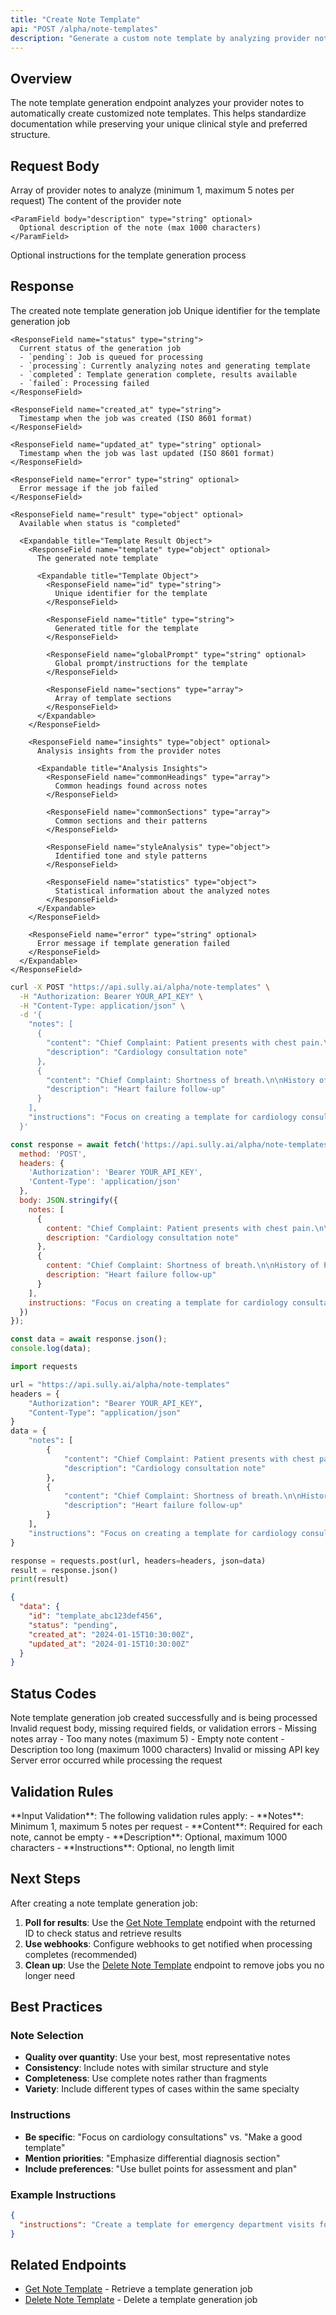 ```yaml
---
title: "Create Note Template"
api: "POST /alpha/note-templates"
description: "Generate a custom note template by analyzing provider notes to identify common patterns and structures."
---
```


## Overview

The note template generation endpoint analyzes your provider notes to automatically create customized note templates. This helps standardize documentation while preserving your unique clinical style and preferred structure.

## Request Body

<ParamField body="notes" type="array" required>
  Array of provider notes to analyze (minimum 1, maximum 5 notes per request)
  
  <Expandable title="Provider Note Object">
    <ParamField body="content" type="string" required>
      The content of the provider note
    </ParamField>
    
    <ParamField body="description" type="string" optional>
      Optional description of the note (max 1000 characters)
    </ParamField>
  </Expandable>
</ParamField>

<ParamField body="instructions" type="string" optional>
  Optional instructions for the template generation process
</ParamField>

## Response

<ResponseField name="data" type="object">
  The created note template generation job
  
  <Expandable title="Note Template Job Object">
    <ResponseField name="id" type="string">
      Unique identifier for the template generation job
    </ResponseField>
    
    <ResponseField name="status" type="string">
      Current status of the generation job
      - `pending`: Job is queued for processing
      - `processing`: Currently analyzing notes and generating template
      - `completed`: Template generation complete, results available
      - `failed`: Processing failed
    </ResponseField>
    
    <ResponseField name="created_at" type="string">
      Timestamp when the job was created (ISO 8601 format)
    </ResponseField>
    
    <ResponseField name="updated_at" type="string" optional>
      Timestamp when the job was last updated (ISO 8601 format)
    </ResponseField>
    
    <ResponseField name="error" type="string" optional>
      Error message if the job failed
    </ResponseField>
    
    <ResponseField name="result" type="object" optional>
      Available when status is "completed"
      
      <Expandable title="Template Result Object">
        <ResponseField name="template" type="object" optional>
          The generated note template
          
          <Expandable title="Template Object">
            <ResponseField name="id" type="string">
              Unique identifier for the template
            </ResponseField>
            
            <ResponseField name="title" type="string">
              Generated title for the template
            </ResponseField>
            
            <ResponseField name="globalPrompt" type="string" optional>
              Global prompt/instructions for the template
            </ResponseField>
            
            <ResponseField name="sections" type="array">
              Array of template sections
            </ResponseField>
          </Expandable>
        </ResponseField>
        
        <ResponseField name="insights" type="object" optional>
          Analysis insights from the provider notes
          
          <Expandable title="Analysis Insights">
            <ResponseField name="commonHeadings" type="array">
              Common headings found across notes
            </ResponseField>
            
            <ResponseField name="commonSections" type="array">
              Common sections and their patterns
            </ResponseField>
            
            <ResponseField name="styleAnalysis" type="object">
              Identified tone and style patterns
            </ResponseField>
            
            <ResponseField name="statistics" type="object">
              Statistical information about the analyzed notes
            </ResponseField>
          </Expandable>
        </ResponseField>
        
        <ResponseField name="error" type="string" optional>
          Error message if template generation failed
        </ResponseField>
      </Expandable>
    </ResponseField>
  </Expandable>
</ResponseField>

<RequestExample>

```bash cURL
curl -X POST "https://api.sully.ai/alpha/note-templates" \
  -H "Authorization: Bearer YOUR_API_KEY" \
  -H "Content-Type: application/json" \
  -d '{
    "notes": [
      {
        "content": "Chief Complaint: Patient presents with chest pain.\n\nHistory of Present Illness: 45-year-old male with acute onset chest pain, radiating to left arm. Pain started 2 hours ago while at rest.\n\nPhysical Exam: Vital signs stable. Heart rate 88 bpm, BP 140/90.\n\nAssessment: Possible acute coronary syndrome.\n\nPlan: ECG, troponin levels, cardiology consult.",
        "description": "Cardiology consultation note"
      },
      {
        "content": "Chief Complaint: Shortness of breath.\n\nHistory of Present Illness: 67-year-old female with progressive dyspnea over 3 days. No chest pain.\n\nPhysical Exam: Crackles bilateral lower lobes. JVD present.\n\nAssessment: Congestive heart failure exacerbation.\n\nPlan: Chest X-ray, BNP, diuretics, follow-up in 48 hours.",
        "description": "Heart failure follow-up"
      }
    ],
    "instructions": "Focus on creating a template for cardiology consultations with emphasis on systematic assessment."
  }'
```

```javascript JavaScript
const response = await fetch('https://api.sully.ai/alpha/note-templates', {
  method: 'POST',
  headers: {
    'Authorization': 'Bearer YOUR_API_KEY',
    'Content-Type': 'application/json'
  },
  body: JSON.stringify({
    notes: [
      {
        content: "Chief Complaint: Patient presents with chest pain.\n\nHistory of Present Illness: 45-year-old male with acute onset chest pain, radiating to left arm. Pain started 2 hours ago while at rest.\n\nPhysical Exam: Vital signs stable. Heart rate 88 bpm, BP 140/90.\n\nAssessment: Possible acute coronary syndrome.\n\nPlan: ECG, troponin levels, cardiology consult.",
        description: "Cardiology consultation note"
      },
      {
        content: "Chief Complaint: Shortness of breath.\n\nHistory of Present Illness: 67-year-old female with progressive dyspnea over 3 days. No chest pain.\n\nPhysical Exam: Crackles bilateral lower lobes. JVD present.\n\nAssessment: Congestive heart failure exacerbation.\n\nPlan: Chest X-ray, BNP, diuretics, follow-up in 48 hours.",
        description: "Heart failure follow-up"
      }
    ],
    instructions: "Focus on creating a template for cardiology consultations with emphasis on systematic assessment."
  })
});

const data = await response.json();
console.log(data);
```

```python Python
import requests

url = "https://api.sully.ai/alpha/note-templates"
headers = {
    "Authorization": "Bearer YOUR_API_KEY",
    "Content-Type": "application/json"
}
data = {
    "notes": [
        {
            "content": "Chief Complaint: Patient presents with chest pain.\n\nHistory of Present Illness: 45-year-old male with acute onset chest pain, radiating to left arm. Pain started 2 hours ago while at rest.\n\nPhysical Exam: Vital signs stable. Heart rate 88 bpm, BP 140/90.\n\nAssessment: Possible acute coronary syndrome.\n\nPlan: ECG, troponin levels, cardiology consult.",
            "description": "Cardiology consultation note"
        },
        {
            "content": "Chief Complaint: Shortness of breath.\n\nHistory of Present Illness: 67-year-old female with progressive dyspnea over 3 days. No chest pain.\n\nPhysical Exam: Crackles bilateral lower lobes. JVD present.\n\nAssessment: Congestive heart failure exacerbation.\n\nPlan: Chest X-ray, BNP, diuretics, follow-up in 48 hours.",
            "description": "Heart failure follow-up"
        }
    ],
    "instructions": "Focus on creating a template for cardiology consultations with emphasis on systematic assessment."
}

response = requests.post(url, headers=headers, json=data)
result = response.json()
print(result)
```

</RequestExample>

<ResponseExample>

```json 202 Accepted
{
  "data": {
    "id": "template_abc123def456",
    "status": "pending",
    "created_at": "2024-01-15T10:30:00Z",
    "updated_at": "2024-01-15T10:30:00Z"
  }
}
```

</ResponseExample>

## Status Codes

<ResponseField name="202" type="Accepted">
  Note template generation job created successfully and is being processed
</ResponseField>

<ResponseField name="400" type="Bad Request">
  Invalid request body, missing required fields, or validation errors
  - Missing notes array
  - Too many notes (maximum 5)
  - Empty note content
  - Description too long (maximum 1000 characters)
</ResponseField>

<ResponseField name="401" type="Unauthorized">
  Invalid or missing API key
</ResponseField>

<ResponseField name="500" type="Internal Server Error">
  Server error occurred while processing the request
</ResponseField>

## Validation Rules

<Warning>
  **Input Validation**: The following validation rules apply:
  - **Notes**: Minimum 1, maximum 5 notes per request
  - **Content**: Required for each note, cannot be empty
  - **Description**: Optional, maximum 1000 characters
  - **Instructions**: Optional, no length limit
</Warning>

## Next Steps

After creating a note template generation job:

1. **Poll for results**: Use the [Get Note Template](/api-reference-alpha/note-templates/get) endpoint with the returned ID to check status and retrieve results
2. **Use webhooks**: Configure webhooks to get notified when processing completes (recommended)
3. **Clean up**: Use the [Delete Note Template](/api-reference-alpha/note-templates/delete) endpoint to remove jobs you no longer need

## Best Practices

### Note Selection
- **Quality over quantity**: Use your best, most representative notes
- **Consistency**: Include notes with similar structure and style
- **Completeness**: Use complete notes rather than fragments
- **Variety**: Include different types of cases within the same specialty

### Instructions
- **Be specific**: "Focus on cardiology consultations" vs. "Make a good template"
- **Mention priorities**: "Emphasize differential diagnosis section"
- **Include preferences**: "Use bullet points for assessment and plan"

### Example Instructions
```json
{
  "instructions": "Create a template for emergency department visits focusing on rapid assessment. Prioritize chief complaint, vital signs, and disposition. Use concise bullet points for efficiency."
}
```

## Related Endpoints

- [Get Note Template](/api-reference-alpha/note-templates/get) - Retrieve a template generation job
- [Delete Note Template](/api-reference-alpha/note-templates/delete) - Delete a template generation job